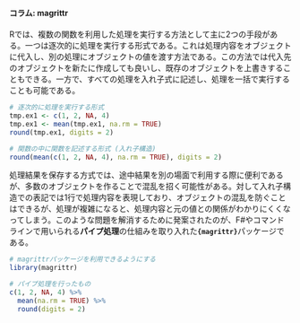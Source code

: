 #### コラム: magrittr

Rでは、複数の関数を利用した処理を実行する方法として主に2つの手段がある。一つは逐次的に処理を実行する形式である。これは処理内容をオブジェクトに代入し、別の処理にオブジェクトの値を渡す方法である。この方法では代入先のオブジェクトを新たに作成しても良いし、既存のオブジェクトを上書きすることもできる。一方で、すべての処理を入れ子式に記述し、処理を一括で実行することも可能である。

```r
# 逐次的に処理を実行する形式
tmp.ex1 <- c(1, 2, NA, 4)
tmp.ex1 <- mean(tmp.ex1, na.rm = TRUE)
round(tmp.ex1, digits = 2)

# 関数の中に関数を記述する形式 (入れ子構造)
round(mean(c(1, 2, NA, 4), na.rm = TRUE), digits = 2)
```

処理結果を保存する方式では、途中結果を別の場面で利用する際に便利であるが、多数のオブジェクトを作ることで混乱を招く可能性がある。対して入れ子構造での表記では1行で処理内容を表現しており、オブジェクトの混乱を防ぐことはできるが、処理が複雑になると、処理内容と元の値との関係がわかりにくくなってしまう。このような問題を解消するために発案されたのが、F\#やコマンドラインで用いられる**パイプ処理**の仕組みを取り入れた**`{magrittr}`**パッケージである。

```r
# magrittrパッケージを利用できるようにする
library(magrittr)

# パイプ処理を行ったもの
c(1, 2, NA, 4) %>% 
  mean(na.rm = TRUE) %>% 
  round(digits = 2)
```

<!-- %<>% については補足しておくべきか、use_seriesなんかも... -->
